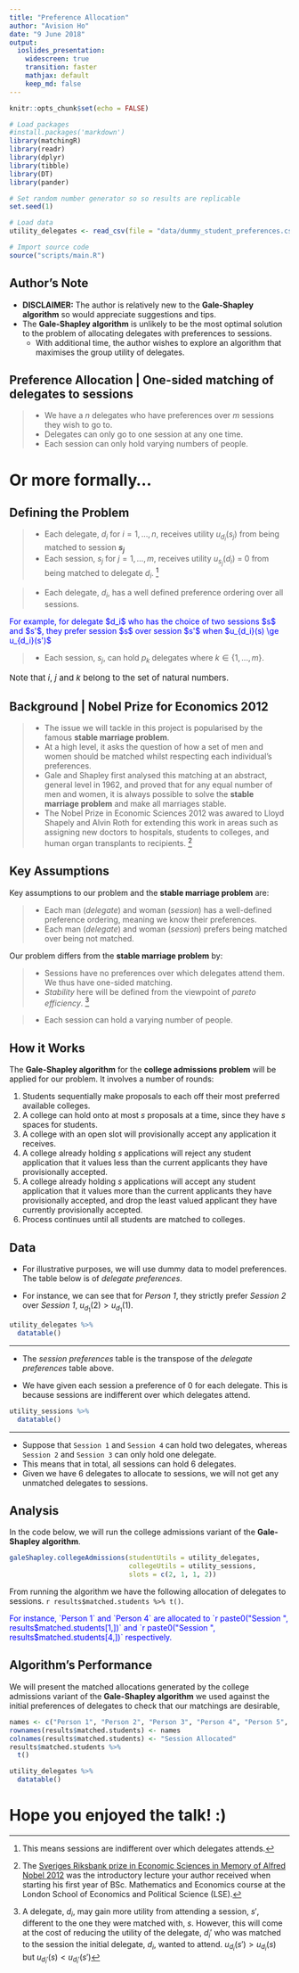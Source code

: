 ```yaml
---
title: "Preference Allocation"
author: "Avision Ho"
date: "9 June 2018"
output: 
  ioslides_presentation:
    widescreen: true
    transition: faster
    mathjax: default
    keep_md: false
---
```


```r
knitr::opts_chunk$set(echo = FALSE)

# Load packages
#install.packages('markdown')
library(matchingR)
library(readr)
library(dplyr)
library(tibble)
library(DT)
library(pander)

# Set random number generator so so results are replicable
set.seed(1)

# Load data
utility_delegates <- read_csv(file = "data/dummy_student_preferences.csv")

# Import source code
source("scripts/main.R")
```

## Author's Note

- **DISCLAIMER:** The author is relatively new to the **Gale-Shapley algorithm** so would appreciate suggestions and tips.
- The **Gale-Shapley algorithm** is unlikely to be the most optimal solution to the problem of allocating delegates with preferences to sessions. 
    - With additional time, the author wishes to explore an algorithm that maximises the group utility of delegates.


## Preference Allocation | One-sided matching of delegates to sessions

> - We have a *n* delegates who have preferences over *m* sessions they wish to go to. 
> - Delegates can only go to one session at any one time. 
> - Each session can only hold varying numbers of people.

# Or more formally...

## Defining the Problem {.smaller}

> - Each delegate, $d_i$ for $i = 1, ..., n$, receives utility $u_{d_i}(s_j)$ from being matched to session <b> $s_j$ </b>
> - Each session, $s_j$ for $j = 1, ..., m$, receives utility $u_{s_j}(d_i)$ = 0 from being matched to delegate $d_i$. [^1]

[^1]: This means sessions are indifferent over which delegates attends.

> - Each delegate, $d_i$, has a well defined preference ordering over all sessions. 

<div class="centered"; style="color:blue;">
For example, for delegate $d_i$ who has the choice of two sessions $s$ and $s'$, they prefer session $s$ over session $s'$ when $u_{d_i}(s) \ge u_{d_i}(s')$
</div>

> - Each session, $s_j$, can hold $p_k$ delegates where $k \in \{1, ..., m\}$. 

<p style="font-size:15px;">
Note that $i$, $j$ and $k$ belong to the set of natural numbers. 
</p>

## Background | Nobel Prize for Economics 2012 {.smaller}

> - The issue we will tackle in this project is popularised by the famous **stable marriage problem**.
> - At a high level, it asks the question of how a set of men and women should be matched whilst respecting each individual's preferences. 
> -  Gale and Shapley first analysed this matching at an abstract, general level in 1962, and proved that for any equal number of men and women, it is always possible to solve the **stable marriage problem** and make all marriages stable.
> -  The Nobel Prize in Economic Sciences 2012 was awared to Lloyd Shapely and Alvin Roth for extending this work in areas such as assigning new doctors to hospitals, students to colleges, and human organ transplants to recipients. [^2]

[^2]: The [Sveriges Riksbank prize in Economic Sciences in Memory of Alfred Nobel 2012](https://www.nobelprize.org/nobel_prizes/economic-sciences/laureates/2012/popular-economicsciences2012.pdf) was the introductory lecture your author received when starting his first year of BSc. Mathematics and Economics course at the London School of Economics and Political Science (LSE). 

## Key Assumptions {.smaller}
Key assumptions to our problem and the **stable marriage problem** are:

> -  Each man (*delegate*) and woman (*session*) has a well-defined preference ordering, meaning we know their preferences.
> -  Each man (*delegate*) and woman (*session*) prefers being matched over being not matched. 

Our problem differs from the **stable marriage problem** by:

> - Sessions have no preferences over which delegates attend them. We thus have one-sided matching.
> - *Stability* here will be defined from the viewpoint of *pareto efficiency*. [^3]

[^3]: A delegate, $d_i$, may gain more utility from attending a session, $s'$, different to the one they were matched with, $s$. However, this will come at the cost of reducing the utility of the delegate, $d_i'$ who was matched to the session the initial delegate, $d_i$, wanted to attend. $u_{d_i}(s') >  u_{d_i}(s)$ but $u_{d_i'}(s) < u_{d_i'}(s')$  

> - Each session can hold a varying number of people.

## How it Works {.smaller}
The **Gale-Shapley algorithm** for the **college admissions problem** will be applied for our problem. It involves a number of rounds:

  (@) Students sequentially make proposals to each off their most preferred available colleges.
  (@) A college can hold onto at most $s$ proposals at a time, since they have $s$ spaces for students.
  (@) A college with an open slot will provisionally accept any application it receives.
  (@) A college already holding $s$ applications will reject any student application that it values less than the current applicants they have provisionally accepted.
  (@) A college already holding $s$ applications will accept any student application that it values more than the current applicants they have provisionally accepted, and drop the least valued applicant they have currently provisionally accepted.
  (@) Process continues until all students are matched to colleges.


## Data
- For illustrative purposes, we will use dummy data to model preferences. The table below is of *delegate preferences*.

- For instance, we can see that for *Person 1*, they strictly prefer *Session 2* over *Session 1*, $u_{d_1}(2) > u_{d_1}(1)$.

```r
utility_delegates %>% 
  datatable()
```

***

- The *session preferences* table is the transpose of the *delegate preferences* table above.

- We have given each session a preference of $0$ for each delegate. This is because sessions are indifferent over which delegates attend. 

```r
utility_sessions %>% 
  datatable()
```

***

- Suppose that `Session 1` and `Session 4` can hold two delegates, whereas `Session 2` and `Session 3` can only hold one delegate. 
- This means that in total, all sessions can hold 6 delegates.
- Given we have 6 delegates to allocate to sessions, we will not get any unmatched delegates to sessions.

## Analysis {.smaller}
In the code below, we will run the college admissions variant of the **Gale-Shapley algorithm**.

``` r
galeShapley.collegeAdmissions(studentUtils = utility_delegates, 
                              collegeUtils = utility_sessions, 
                              slots = c(2, 1, 1, 2))
```

From running the algorithm we have the following allocation of delegates to sessions. `r results$matched.students %>% t()`. 

<div class="centered"; style="color:blue;">
For instance, `Person 1` and `Person 4` are allocated to `r paste0("Session ", results$matched.students[1,])` and `r paste0("Session ", results$matched.students[4,])` respectively. 
</div>

## Algorithm's Performance {.smaller}
We will present the matched allocations generated by the college admissions variant of the **Gale-Shapley algorithm** we used against the initial preferences of delegates to check that our matchings are desirable,

```r
names <- c("Person 1", "Person 2", "Person 3", "Person 4", "Person 5", "Person 6")
rownames(results$matched.students) <- names 
colnames(results$matched.students) <- "Session Allocated"
results$matched.students %>% 
  t()

utility_delegates %>% 
  datatable()
```

# Hope you enjoyed the talk! :)

